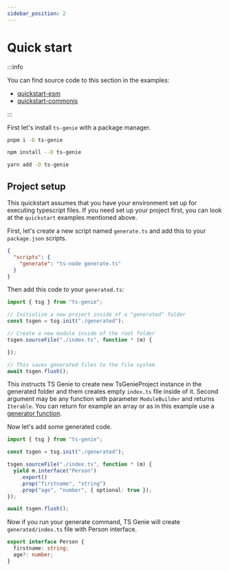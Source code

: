 ```yaml
---
sidebar_position: 2
---
```




# Quick start

:::info

You can find source code to this section in the examples:

 - [quickstart-esm](https://github.com/AlfonzAlfonz/ts-genie/tree/main/examples/quickstart-esm)
 - [quickstart-commonjs](https://github.com/AlfonzAlfonz/ts-genie/tree/main/examples/quickstart-commonjs)

:::

First let's install `ts-genie` with a package manager.

<Tabs>
<TabItem value="pnpm" label="pnpm">

```bash
pnpm i -D ts-genie
```

</TabItem>
<TabItem value="npm" label="npm">

```bash
npm install --D ts-genie
```

</TabItem>
<TabItem value="yarn" label="yarn">

```bash
yarn add -D ts-genie
```

</TabItem>
</Tabs>

## Project setup

This quickstart assumes that you have your environment set up for executing typescript files. If you need set up your project first, you can look at the `quickstart` examples mentioned above.


First, let's create a new script named `generate.ts` and add this to your `package.json` scripts.

```json title="package.json"
{
  "scripts": {
    "generate": "ts-node generate.ts"
  }
}
```

Then add this code to your `generated.ts`:

```ts title="generate.ts"
import { tsg } from "ts-genie";

// Initialize a new project inside of a "generated" folder
const tsgen = tsg.init("./generated");

// Create a new module inside of the root folder
tsgen.sourceFile("./index.ts", function * (m) {

});

// This saves generated files to the file system
await tsgen.flush();
```

This instructs TS Genie to create new TsGenieProject instance in the generated folder and them creates empty `index.ts` file inside of it. Second argument may be any function with parameter `ModuleBuilder` and returns `Iterable`. You can return for example an array or as in this example use a [generator function](https://developer.mozilla.org/en-US/docs/Web/JavaScript/Reference/Statements/function*).

Now let's add some generated code.

```ts title="generate.ts" {6-9}
import { tsg } from "ts-genie";

const tsgen = tsg.init("./generated");

tsgen.sourceFile("./index.ts", function * (m) {
  yield m.interface("Person")
    .export()
    .prop("firstname", "string")
    .prop("age", "number", { optional: true });
});

await tsgen.flush();

```

Now if you run your generate command, TS Genie will create `generated/index.ts` file with Person interface.

```ts title="generated/index.ts"
export interface Person {
  firstname: string;
  age?: number;
}
```
